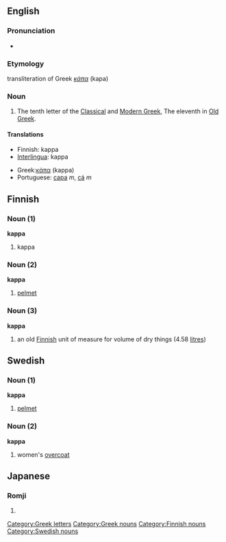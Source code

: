 {{letter_disp2|iota|[[image:Greek_uc_kappa.png|39px]][[image:Greek_lc_kappa1.png|28px]][[image:Greek_lc_kappa2.png|24px]] |lambda|κάπα|Κ|κ}}

==English==
===Pronunciation===
*{{audio|en-us-kappa.ogg|Audio (US)}}

===Etymology===
transliteration of Greek ''[[κάπα]]'' (kapa)

===Noun===
# The tenth letter of the [[en:Classical Greek|Classical]] and [[en:Modern Greek|Modern Greek]], The eleventh in [[en:Old Greek|Old Greek]].

==== Translations ====
{{top}}
*Finnish: kappa
*[[Interlingua]]: kappa
{{mid}}
*Greek:[[κάπα]] (kappa)
*Portuguese: [[capa]] ''m'', [[cá]] ''m''
{{bottom}}

==Finnish==

===Noun (1)===
'''kappa'''

#kappa

===Noun (2)===
'''kappa'''

#[[pelmet]]

===Noun (3)===
'''kappa'''

#an old [[Finnish]] unit of measure for volume of dry things (4.58 [[litre]]s)

==Swedish==

===Noun (1)===
'''kappa'''

#[[pelmet]]

===Noun (2)===
'''kappa'''

#women's [[overcoat]]

==Japanese==
{{wikipedia|kappa (mythical creature)}}
===Romji===
{{romaji|かっぱ}}
# {{japdef|かっぱ|A river dwelling monster from Japanese [[folklore]]}}

[[Category:Greek letters]]
[[Category:Greek nouns]]
[[Category:Finnish nouns]]
[[Category:Swedish nouns]]